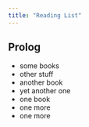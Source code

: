 ```yaml
---
title: "Reading List"
---
```


## Prolog

* some books
* other stuff
* another book
* yet another one
* one book
* one more
* one more